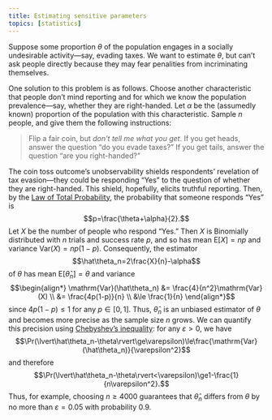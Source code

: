 ```yaml
---
title: Estimating sensitive parameters
topics: [statistics]
---
```


Suppose some proportion $\theta$ of the population engages in a socially undesirable activity---say, evading taxes.
We want to estimate $\theta$, but can't ask people directly because they may fear penalities from incriminating themselves.

One solution to this problem is as follows.
Choose another characteristic that people don't mind reporting and for which we know the population prevalence---say, whether they are right-handed.
Let $\alpha$ be the (assumedly known) proportion of the population with this characteristic.
Sample $n$ people, and give them the following instructions:

> Flip a fair coin, but *don't tell me what you get*.
> If you get heads, answer the question "do you evade taxes?"
> If you get tails, answer the question "are you right-handed?"

The coin toss outcome's unobservability shields respondents' revelation of tax evasion---they could be responding "Yes" to the question of whether they are right-handed.
This shield, hopefully, elicits truthful reporting.
Then, by the [Law of Total Probability](https://en.wikipedia.org/wiki/Law_of_total_probability), the probability that someone responds "Yes" is
$$p=\frac{\theta+\alpha}{2}.$$
Let $X$ be the number of people who respond "Yes."
Then $X$ is Binomially distributed with $n$ trials and success rate $p$, and so has mean $\mathrm{E}[X]=np$ and variance $\mathrm{Var}(X)=np(1-p)$.
Consequently, the estimator
$$\hat\theta_n=2\frac{X}{n}-\alpha$$
of $\theta$ has mean $\mathrm{E}[\hat\theta_n]=\theta$ and variance
$$\begin{align*}
\mathrm{Var}(\hat\theta_n)
&= \frac{4}{n^2}\mathrm{Var}(X) \\
&= \frac{4p(1-p)}{n} \\
&\le \frac{1}{n}
\end{align*}$$
since $4p(1-p)\le1$ for any $p\in[0,1]$.
Thus, $\hat\theta_n$ is an unbiased estimator of $\theta$ and becomes more precise as the sample size $n$ grows.
We can quantify this precision using [Chebyshev's inequality](https://en.wikipedia.org/wiki/Chebyshev%27s_inequality): for any $\varepsilon>0$, we have
$$\Pr(\lvert\hat\theta_n-\theta\rvert\ge\varepsilon)\le\frac{\mathrm{Var}(\hat\theta_n)}{\varepsilon^2}$$
and therefore
$$\Pr(\lvert\hat\theta_n-\theta\rvert<\varepsilon)\ge1-\frac{1}{n\varepsilon^2}.$$
Thus, for example, choosing $n\ge4000$ guarantees that $\hat\theta_n$ differs from $\theta$ by no more than $\varepsilon=0.05$ with probability 0.9.
